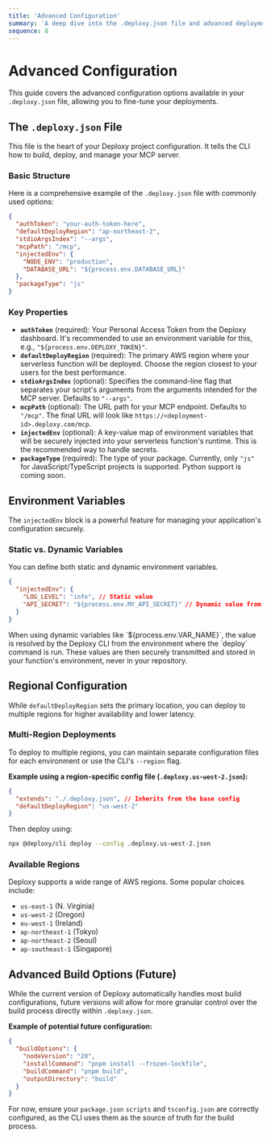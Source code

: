 ```yaml
---
title: 'Advanced Configuration'
summary: 'A deep dive into the .deploxy.json file and advanced deployment settings.'
sequence: 8
---
```


# Advanced Configuration

This guide covers the advanced configuration options available in your `.deploxy.json` file, allowing you to fine-tune your deployments.

## The `.deploxy.json` File

This file is the heart of your Deploxy project configuration. It tells the CLI how to build, deploy, and manage your MCP server.

### Basic Structure

Here is a comprehensive example of the `.deploxy.json` file with commonly used options:

```json
{
  "authToken": "your-auth-token-here",
  "defaultDeployRegion": "ap-northeast-2",
  "stdioArgsIndex": "--args",
  "mcpPath": "/mcp",
  "injectedEnv": {
    "NODE_ENV": "production",
    "DATABASE_URL": "${process.env.DATABASE_URL}"
  },
  "packageType": "js"
}
```

### Key Properties

-   **`authToken`** (required): Your Personal Access Token from the Deploxy dashboard. It's recommended to use an environment variable for this, e.g., `"${process.env.DEPLOXY_TOKEN}"`.
-   **`defaultDeployRegion`** (required): The primary AWS region where your serverless function will be deployed. Choose the region closest to your users for the best performance.
-   **`stdioArgsIndex`** (optional): Specifies the command-line flag that separates your script's arguments from the arguments intended for the MCP server. Defaults to `"--args"`.
-   **`mcpPath`** (optional): The URL path for your MCP endpoint. Defaults to `"/mcp"`. The final URL will look like `https://<deployment-id>.deploxy.com/mcp`.
-   **`injectedEnv`** (optional): A key-value map of environment variables that will be securely injected into your serverless function's runtime. This is the recommended way to handle secrets.
-   **`packageType`** (required): The type of your package. Currently, only `"js"` for JavaScript/TypeScript projects is supported. Python support is coming soon.

## Environment Variables

The `injectedEnv` block is a powerful feature for managing your application's configuration securely.

### Static vs. Dynamic Variables

You can define both static and dynamic environment variables.

```json
{
  "injectedEnv": {
    "LOG_LEVEL": "info", // Static value
    "API_SECRET": "${process.env.MY_API_SECRET}" // Dynamic value from your local/CI environment
  }
}
```

<Callout type="warning" title="Security Note">
When using dynamic variables like `${process.env.VAR_NAME}`, the value is resolved by the Deploxy CLI from the environment where the `deploy` command is run. These values are then securely transmitted and stored in your function's environment, never in your repository.
</Callout>

## Regional Configuration

While `defaultDeployRegion` sets the primary location, you can deploy to multiple regions for higher availability and lower latency.

### Multi-Region Deployments

To deploy to multiple regions, you can maintain separate configuration files for each environment or use the CLI's `--region` flag.

**Example using a region-specific config file (`.deploxy.us-west-2.json`):**
```json
{
  "extends": "./.deploxy.json", // Inherits from the base config
  "defaultDeployRegion": "us-west-2"
}
```

Then deploy using:
```bash
npx @deploxy/cli deploy --config .deploxy.us-west-2.json
```

### Available Regions

Deploxy supports a wide range of AWS regions. Some popular choices include:
- `us-east-1` (N. Virginia)
- `us-west-2` (Oregon)
- `eu-west-1` (Ireland)
- `ap-northeast-1` (Tokyo)
- `ap-northeast-2` (Seoul)
- `ap-southeast-1` (Singapore)

## Advanced Build Options (Future)

While the current version of Deploxy automatically handles most build configurations, future versions will allow for more granular control over the build process directly within `.deploxy.json`.

**Example of potential future configuration:**
```json
{
  "buildOptions": {
    "nodeVersion": "20",
    "installCommand": "pnpm install --frozen-lockfile",
    "buildCommand": "pnpm build",
    "outputDirectory": "build"
  }
}
```

For now, ensure your `package.json` `scripts` and `tsconfig.json` are correctly configured, as the CLI uses them as the source of truth for the build process.
